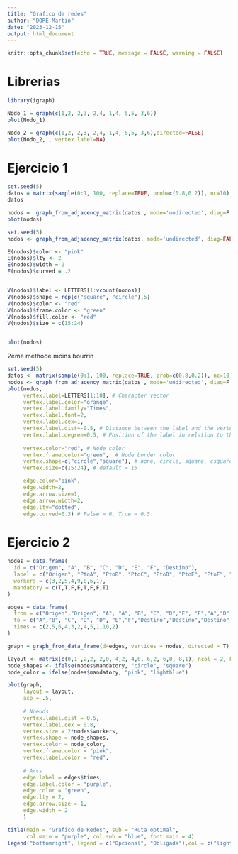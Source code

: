 ---
title: "Grafico de redes"
author: "DORE Martin"
date: "2023-12-15"
output: html_document
---

```{r setup, include=FALSE}
knitr::opts_chunk$set(echo = TRUE, message = FALSE, warning = FALSE)
```

# Librerias

```{r}
library(igraph)
```


```{r}
Nodo_1 = graph(c(1,2, 2,3, 2,4, 1,4, 5,5, 3,6))
plot(Nodo_1)
```

```{r}
Nodo_2 = graph(c(1,2, 2,3, 2,4, 1,4, 5,5, 3,6),directed=FALSE)
plot(Nodo_2, , vertex.label=NA)
```

# Ejercicio 1

```{r}
set.seed(5)
datos = matrix(sample(0:1, 100, replace=TRUE, prob=c(0.8,0.2)), nc=10)
datos
```

```{r}
nodos =  graph_from_adjacency_matrix(datos , mode='undirected', diag=F )
plot(nodos)
```

```{r}
set.seed(5)
nodos <- graph_from_adjacency_matrix(datos, mode='undirected', diag=FALSE)

E(nodos)$color <- "pink"
E(nodos)$lty <- 2
E(nodos)$width = 2 
E(nodos)$curved = .2


V(nodos)$label <- LETTERS[1:vcount(nodos)]
V(nodos)$shape = rep(c("square", "circle"),5)
V(nodos)$color <- "red"
V(nodos)$frame.color <- "green"  
V(nodos)$fill.color <- "red"  
V(nodos)$size = c(15:24)


plot(nodos)

```

2ème méthode moins bourrin

```{r}
set.seed(5)
datos <- matrix(sample(0:1, 100, replace=TRUE, prob=c(0.8,0.2)), nc=10)
nodos <- graph_from_adjacency_matrix(datos , mode='undirected', diag=F )
plot(nodos, 
     vertex.label=LETTERS[1:10], # Character vector
     vertex.label.color="orange",
     vertex.label.family="Times",
     vertex.label.font=2,
     vertex.label.cex=1,
     vertex.label.dist=-0.5, # Distance between the label and the vertex
     vertex.label.degree=0.5, # Position of the label in relation to the vertex (use pi)
     
     vertex.color="red", # Node color
     vertex.frame.color="green",  # Node border color
     vertex.shape=c("circle","square"), # none, circle, square, csquare, rectangle, crecrangle, pie, ...
     vertex.size=c(15:24), # default = 15

     edge.color="pink", 
     edge.width=2,
     edge.arrow.size=1,
     edge.arrow.width=2,
     edge.lty="dotted", 
     edge.curved=0.3) # False = 0, True = 0.5
```


# Ejercicio 2


```{r}
nodes = data.frame(
  id = c("Origen", "A", "B", "C", "D", "E", "F", "Destino"),
  label = c("Origen", "PtoA", "PtoB", "PtoC", "PtoD", "PtoE", "PtoF", "Destino"),
  workers = c(3,2,5,4,9,8,6,1),
  mandatory = c(T,T,F,F,T,F,F,T)
)

edges = data.frame(
  from = c("Origen","Origen", "A", "A", "B", "C", "D","E", "F","A","D"),
  to = c("A","B", "C", "D", "D", "E","F","Destino","Destino","Destino","Destino"),
  times = c(2,5,6,4,3,2,4,5,1,10,2)
)

graph = graph_from_data_frame(d=edges, vertices = nodes, directed = T)

layout <- matrix(c(0,1 ,2,2, 2,0, 4,2, 4,0, 6,2, 6,0, 8,1), ncol = 2, byrow = TRUE)
node_shapes <- ifelse(nodes$mandatory, "circle", "square")
node_color = ifelse(nodes$mandatory, "pink", "lightblue")

plot(graph,
     layout = layout,
     asp = .5,
     
     # Noeuds
     vertex.label.dist = 0.5,
     vertex.label.cex = 0.8,
     vertex.size = 2*nodes$workers,
     vertex.shape = node_shapes,
     vertex.color = node_color,
     vertex.frame.color = "pink",
     vertex.label.color = "red",
     
     # Arcs
     edge.label = edges$times,
     edge.label.color = "purple",
     edge.color = "green",
     edge.lty = 2,
     edge.arrow.size = 1,
     edge.width = 2
     )

title(main = "Grafico de Redes", sub = "Ruta optimal",
      col.main = "purple", col.sub = "blue", font.main = 4)
legend("bottomright", legend = c("Opcional", "Obligada"),col = c("lightblue", "pink"), lty = 1, lwd = 3, title = "Parada", bty = "n")
```

